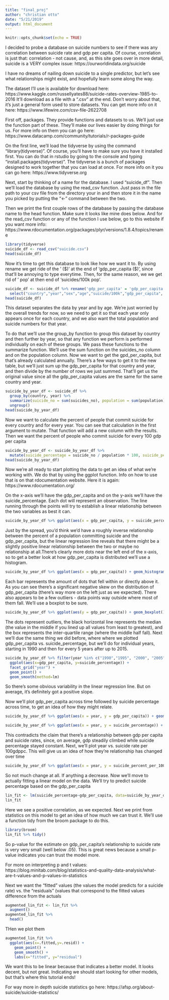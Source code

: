 ```yaml
---
title: "final_proj"
author: "christian otto"
date: "5/21/2019"
output: html_document
---
```


```r
knitr::opts_chunk$set(echo = TRUE)
```

I decided to probe a database on suicide numbers to see if there was any correlation between suicide rate and gdp per capita. Of course, correlation is just that: correlation - not cause, and, as this site goes over in more detail, suicide is a VERY complex issue: https://ourworldindata.org/suicide

I have no dreams of nailing down suicide to a single predictor, but let's see what relationships might exist, and hopefully learn some along the way.

The dataset I'll use is available for download here: https://www.kaggle.com/russellyates88/suicide-rates-overview-1985-to-2016
It'll download as a file with a ".csv" at the end. Don't worry about that, it's just a general form used to store datasets. You can get more info on it here: https://www.lifewire.com/csv-file-2622708

First off, packages. They provide functions and datasets to us. We'll just use the function part of these. They'll make our lives easier by doing things for us.
For more info on them you can go here: https://www.datacamp.com/community/tutorials/r-packages-guide



On the first line, we'll load the tidyverse by using the command "library(tidyverse)".
Of course, you'll have to make sure you have it installed first. You can do that in rstudio by going to the console and typing "install.packages(tidyverse)".
The tidyverse is a bunch of packages designed to work together that you can load at once. For more info on it you can go here: https://www.tidyverse.org

Next, start by thinking of a name for the database. I used "suicide_df". Then we'll load the database by using the read_csv function. Just pass in the file path to your csv file from the directory your in and then store it in the name you picked by putting the "<-" command between the two.

Then we print the first couple rows of the database by passing the database name to the head function. Make sure it looks like mine does below. And for the read_csv function or any of the function I use below, go to this website if you want more info: https://www.rdocumentation.org/packages/plyr/versions/1.8.4/topics/rename

```r
library(tidyverse)
suicide_df <- read_csv("suicide.csv")
head(suicide_df)
```


Now it's time to get this database to look like how we want it to. By using rename we get ride of the ' (\$)' at the end of 'gdp_per_capita (\$)', since that'll be annoying to type everytime. Then, for the same reason, we we get rid of ' pop' at then end of 'suicides/100k pop'.

```r
suicide_df <- suicide_df %>% rename('gdp_per_capita' = 'gdp_per_capita ($)' , 'suicide/100k' = 'suicides/100k pop') %>%
  select("country","year","sex","age","suicide/100k","gdp_per_capita", "suicides_no", "population") 
head(suicide_df)
```

This dataset separates the data by year and by age. We're just worried by the overall trends for now, so we need to get it so that each year only appears once for each country, and we also want the total population and suicide numbers for that year. 

To do that we'll use the group_by function to group this dataset by country and then further by year, so that any function we perform is performed individually on each of these groups. We pass these functions to the summarize function. We'll use the sum function on the suicides_no column and on the population column. Now we want to get the gpd_per_capita, but that's already calculated annually. There's a few ways to get it to the new table, but we'll just sum up the gdp_per_capita for that country and year, and then divide by the number of rows we just summed. That'll get us the original value since all the gdp_per_capita values are the same for the same country and year.

```r
suicide_by_year_df <- suicide_df %>% 
  group_by(country, year) %>%
  summarize(suicide_no = sum(suicides_no), population = sum(population), gdp_per_capita = sum(gdp_per_capita)/n()) %>%
  ungroup()
head(suicide_by_year_df)
```

Now we want to calculate the percent of people that commit suicide for every country and for every year. You can see that calculation in the first argument to mutate. That function will add a new column with the results. Then we want the percent of people who commit suicide for every 100 gdp per capita

```r
suicide_by_year_df <- suicide_by_year_df %>% 
  mutate(suicide_percentage = suicide_no / population * 100, suicide_percent_per_100gdppc = suicide_percentage/gdp_per_capita * 100) 
head(suicide_by_year_df)
```

Now we're all ready to start plotting the data to get an idea of what we're working with. We do that by using the ggplot function. Info on how to use that is on that rdocumentation website. Here it is again: https://www.rdocumentation.org/

On the x-axis we'll have the gdp_per_capita and on the y-axis we'll have the suicide_percentage. Each dot will represent an observation. The line running through the points will try to establish a linear relationship between the two variables as best it can.

```r
suicide_by_year_df %>% ggplot(aes(x = gdp_per_capita, y = suicide_percentage)) + geom_point() + geom_smooth(method=lm)
```

Just by the spread, you'd think we'd have a roughly inverse relationship between the percent of a population committing suicide and the gdp_per_capita, but the linear regression line reveals that there might be a slightly positive linear relationship between the two or maybe no relationship at all.There's clearly more dots near the left end of the x-axis, so to get a better look at how gdp_per_capita is distributed we'll use a histogram.

```r
suicide_by_year_df %>% ggplot(aes(x = gdp_per_capita)) + geom_histogram()
```

Each bar represents the amount of dots that fell within or directly above it. As you can see there's a significant negative skew on the distribution of gdp_per_capita (there's way more on the left just as we expected). There also appears to be a few outliers - data points way outside where most of them fall.
We'll use a boxplot to be sure.

```r
suicide_by_year_df %>% ggplot(aes(y = gdp_per_capita)) + geom_boxplot()
```

The dots represent outliers, the black horizontal line represents the median (the value in the middle if you lined up all values from least to greatest), and the box represents the inter-quartile range (where the middle half fall). Next we'll due the same thing we did before, where where we plotted gdp_per_capita vs. suicide_percentage, but we'll do for individual years, starting in 1990 and then for every 5 years after up to 2015.

```r
suicide_by_year_df %>% filter(year %in% c("1990","1995", "2000", "2005","2010","2015")) %>%
  ggplot(aes(x=gdp_per_capita, y=suicide_percentage)) +
  facet_grid("year") +
  geom_point() + 
  geom_smooth(method=lm)
```

So there's some obvious variability in the linear regression line. But on average, it's definitely got a positive slope.

Now we'll plot gdp_per_capita across time followed by suicide percentage across time, to get an idea of how they might relate.


```r
suicide_by_year_df %>% ggplot(aes(x = year, y = gdp_per_capita)) + geom_point() + geom_smooth(method=lm)
```
```r
suicide_by_year_df %>% ggplot(aes(x = year, y = suicide_percentage)) + geom_point() + geom_smooth(method=lm)
```

This contradicts the claim that there's a relationship between gdp per capita and suicide rates, since, on average, gdp steadily climbed while suicide percentage stayed constant. Next, we'll plot year vs. suicide rate per 100gdppc. This will give us an idea of how they're relationship has changed over time

```r
suicide_by_year_df %>% ggplot(aes(x = year, y = suicide_percent_per_100gdppc)) + geom_point() + geom_smooth()
```

So not much change at all. If anything a decrease.
Now we'll move to actually fitting a linear model on the data. We'll try to predict suicide percentage based on the gdp_per_capita

```r
lin_fit <- lm(suicide_percentage~gdp_per_capita, data=suicide_by_year_df)
lin_fit
```

Here we see a positive correlation, as we expected.
Next we print from statistics on this model to get an idea of how much we can trust it. We'll use a function tidy from the broom package to do this.

```r
library(broom)
lin_fit %>% tidy()
```

So p-value for the estimate on gdp_per_capita's relationship to suicide rate is very very small (well below .05). This is great news because a small p-value indicates you can trust the model more.

For more on interpreting p and t values: https://blog.minitab.com/blog/statistics-and-quality-data-analysis/what-are-t-values-and-p-values-in-statistics

Next we want the "fitted" values (the values the model predicts for a suicide rate) vs. the "residuals" (values that correspond to the fitted values difference from the actuals

```r
augmented_lin_fit <- lin_fit %>% 
  augment()
augmented_lin_fit %>%
  head()
```

THen we plot them

```r
augmented_lin_fit %>%
  ggplot(aes(x=.fitted,y=.resid)) +
    geom_point() + 
    geom_smooth() +
    labs(x="fitted", y="residual")
```

We want this to be linear because that indicates a better model. It looks decent, but not great. Indicating we should start looking for other models, but that's where this tutorial ends!

For way more in depth suicide statistics go here: https://afsp.org/about-suicide/suicide-statistics/
